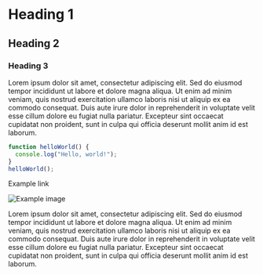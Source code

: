
# Heading 1

## Heading 2

### Heading 3

Lorem ipsum dolor sit amet, consectetur adipiscing elit. Sed do eiusmod tempor incididunt ut labore et dolore magna aliqua. Ut enim ad minim veniam, quis nostrud exercitation ullamco laboris nisi ut aliquip ex ea commodo consequat. Duis aute irure dolor in reprehenderit in voluptate velit esse cillum dolore eu fugiat nulla pariatur. Excepteur sint occaecat cupidatat non proident, sunt in culpa qui officia deserunt mollit anim id est laborum.

```js
function helloWorld() {
  console.log("Hello, world!");
}
helloWorld();
```

<LinkMdx href="https://example.com">Example link</LinkMdx>

<img
  src="https://placehold.co/600x400"
  alt="Example image"
  className="w-1/2 mx-auto h-auto rounded-lg shadow-md my-4"
/>

<BlockQuoteMdx>
  Lorem ipsum dolor sit amet, consectetur adipiscing elit. Sed do eiusmod tempor
  incididunt ut labore et dolore magna aliqua. Ut enim ad minim veniam, quis
  nostrud exercitation ullamco laboris nisi ut aliquip ex ea commodo consequat.
  Duis aute irure dolor in reprehenderit in voluptate velit esse cillum dolore
  eu fugiat nulla pariatur. Excepteur sint occaecat cupidatat non proident, sunt
  in culpa qui officia deserunt mollit anim id est laborum.
</BlockQuoteMdx>
